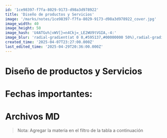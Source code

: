 ```yaml
---
id: '1ce98397-f7fa-8029-9173-d98a3d978922'
title: 'Diseño de productos y Servicios'
image: '/marks/notes/1ce98397-f7fa-8029-9173-d98a3d978922_cover.jpg'
image_width: 40
image_height: 50
image_hash: 'U4ATGu%|vWV[}=n4Ckj=_LE2WU9tVGIA,-4:'
image_blur: 'radial-gradient(at 0 0,#595137,#00000000 50%),radial-gradient(at 33% 0,#75654a,#00000000 50%),radial-gradient(at 67% 0,#6e5c3a,#00000000 50%),radial-gradient(at 100% 0,#66573f,#00000000 50%),radial-gradient(at 0 50%,#6c695c,#00000000 50%),radial-gradient(at 33% 50%,#5a593f,#00000000 50%),radial-gradient(at 67% 50%,#625627,#00000000 50%),radial-gradient(at 100% 50%,#5e4d34,#00000000 50%),radial-gradient(at 0 100%,#562e21,#00000000 50%),radial-gradient(at 33% 100%,#544c37,#00000000 50%),radial-gradient(at 67% 100%,#3c4a35,#00000000 50%),radial-gradient(at 100% 100%,#442922,#00000000 50%)'
created_time: '2025-04-07T23:27:00.000Z'
last_edited_time: '2025-04-29T20:36:00.000Z'
---
```

<h1>Diseño de productos y Servicios</h1>

<h1 class="notion-heading_1 notion-color-default">
 Fechas importantes:
</h1>
  
<p>
 
</p>
  
<h1 class="notion-heading_1 notion-color-default">
 Archivos MD
</h1>
  
<blockquote class="notion-quote notion-color-default">
 Nota: Agregar la materia en el filtro de la tabla a continuación 
</blockquote>
  